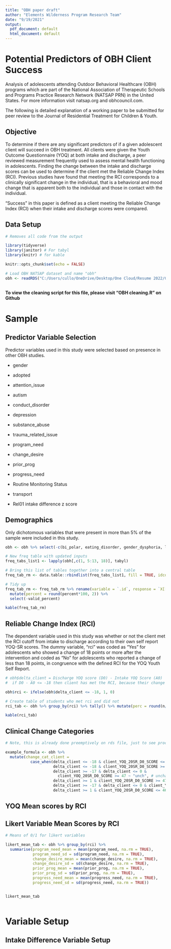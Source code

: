 ```yaml
---
title: "OBH paper draft"
author: "Elements Wilderness Program Research Team"
date: "9/19/2021"
output:
  pdf_document: default
  html_document: default
---
```


# Potential Predictors of OBH Client Success

Analysis of adolescents attending Outdoor Behavioral Healthcare (OBH) programs which are part of the National Association of Therapeutic Schools and Programs Practice Research Network (NATSAP PRN) in the United States.  For more information visit natsap.org and obhcouncil.com.  

The following is detailed explanation of a working paper to be submitted for peer review to the Journal of Residential Treatment for Children & Youth.  

## Objective  

To determine if there are any significant predictors of if a given adolescent client will succeed in OBH treatment.  All clients were given the Youth Outcome Questionnaire (YOQ) at both intake and discharge, a peer reviewed measurement frequently used to assess mental health functioning in adolescents.  Finding the change between the intake and discharge scores can be used to determine if the client met the Reliable Change Index (RCI).  Previous studies have found that meeting the RCI corresponds to a clinically significant change in the individual, that is a behavioral and mood change that is apparent both to the individual and those in contact with the individual.  

"Success" in this paper is defined as a client meeting the Reliable Change Index (RCI) when their intake and discharge scores were compared.


## Data Setup  

```r
# Removes all code from the output

library(tidyverse)
library(janitor) # For tabyl
library(knitr) # for kable

knitr::opts_chunk$set(echo = FALSE)

# Load OBH NATSAP dataset and name "obh"
obh <- readRDS("C:/Users/cullo/OneDrive/Desktop/One Cloud/Resume 2022/Github Portfolio/rds/obh_for_logistic.rds")



```

**To view the cleaning script for this file, please visit "OBH cleaning.R" on Github**


# Sample

## Predictor Variable Selection

Predictor variables used in this study were selected based on presence in other OBH studies.  

* gender  

* adopted  

* attention_issue  

* autism  

* conduct_disorder  

* depression  

* substance_abuse  

* trauma_related_issue  

* program_need  

* change_desire  

* prior_prog  

* progress_need  

* Routine Monitoring Status

* transport  

* Rel01 intake difference z score  



## Demographics

Only dichotomous variables that were present in more than 5% of the sample were included in this study.

```r
obh <- obh %>% select(-c(bi_polar, eating_disorder, gender_dysphoria, learning_disability, ocd_disorders, personality_disorders, psychotic_disorders))

# New freq table with updated inputs
freq_tabs_list1 <- lapply(obh[,c(1, 5:13, 18)], tabyl) 

# Bring this list of tables together into a central table
freq_tab_rm <- data.table::rbindlist(freq_tabs_list1, fill = TRUE, idcol=TRUE)

# Tidy up
freq_tab_rm <- freq_tab_rm %>% rename(variable = `.id`, response = `X[[i]]`) %>% 
  mutate(percent = round(percent*100, 2)) %>% 
  select(-valid_percent)

kable(freq_tab_rm)

```

## Reliable Change Index (RCI)

The dependent variable used in this study was whether or not the client met the RCI cutoff from intake to discharge according to their own self report YOQ-SR scores.  The dummy variable, “rci” was coded as “Yes” for adolescents who showed a change of 18 points or more after the intervention and coded as “No” for adolescents who reported a change of less than 18 points, in congruence with the defined RCI for the YOQ Youth Self Report.

```r
# obh$delta_client = Discharge YOQ score (D0) - Intake YOQ Score (A0)
#  if D0 - A0 <= -18 then client has met the RCI, because their change score meets/exceeds requirements

obh$rci <- ifelse(obh$delta_client <= -18, 1, 0)

# Create table of students who met rci and did not
rci_tab <- obh %>% group_by(rci) %>% tally() %>% mutate(perc = round(n/2470*100,2))

kable(rci_tab)

```

## Clinical Change Categories



```r
# Note, this is already done preemptively on rds file, just to see process

example_formula <- obh %>% 
  mutate(change_cat_client =
           case_when(delta_client <= -18 & client_YOQ_20SR_D0_SCORE <= 46 ~ "rec", # recovered
                     delta_client <= -18 & client_YOQ_20SR_D0_SCORE >= 47 ~ "imp", # improved
                     delta_client >= -17 & delta_client <= 0 & 
                       client_YOQ_20SR_D0_SCORE >= 47 ~ "unch", # unchanged
                     delta_client >= 1 & client_YOQ_20SR_D0_SCORE >= 47 ~ "det", # deteriorated
                     delta_client >= -17 & delta_client <= 0 & client_YOQ_20SR_D0_SCORE <= 46 ~ "nocl", # non-clinical
                     delta_client >= 1 & client_YOQ_20SR_D0_SCORE <= 46 ~ "nocl")) 


```






## YOQ Mean scores by RCI

## Likert Variable Mean Scores by RCI
```r
# Means of 0/1 for likert variables

likert_mean_tab <- obh %>% group_by(rci) %>% 
  summarise(program_need_mean = mean(program_need, na.rm = TRUE),
            program_need_sd = sd(program_need, na.rm = TRUE),
            change_desire_mean = mean(change_desire, na.rm = TRUE),
            change_desire_sd = sd(change_desire, na.rm = TRUE),
            prior_prog_mean = mean(prior_prog, na.rm = TRUE),
            prior_prog_sd = sd(prior_prog, na.rm = TRUE),
            progress_need_mean = mean(progress_need, na.rm = TRUE),
            progress_need_sd = sd(progress_need, na.rm = TRUE))


likert_mean_tab



```



# Variable Setup

## Intake Difference Variable Setup




